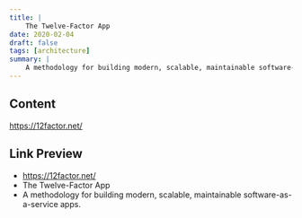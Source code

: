 ```yaml
---
title: |
    The Twelve-Factor App
date: 2020-02-04
draft: false
tags: [architecture]
summary: |
    A methodology for building modern, scalable, maintainable software-as-a-service apps.
---
```


## Content

https://12factor.net/

## Link Preview

- https://12factor.net/
- The Twelve-Factor App
- A methodology for building modern, scalable, maintainable software-as-a-service apps.
